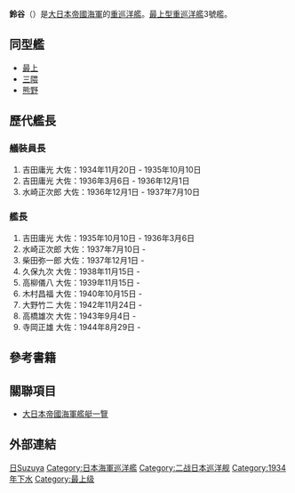 {{軍艦模板
|名稱= {{lang|ja|鈴谷}} [[File:Naval_Ensign_of_Japan.svg|30px]]<br /> <small>{{lang|ja|すずや}}
|名稱2=
|圖片= [[File:Suzuya-1.jpg|300px]]
|照片說明=
|圖片2= 
|照片說明2= 
|艦種= [[重巡洋艦|重巡洋艦]]
|擁有國= 
|艦級= [[最上型重巡洋艦|最上型重巡洋艦]]
|製造= [[橫須賀造船工廠|橫須賀造船工廠]]
|動工= 1933年12月21日
|下水= 1934年11月20日
|服役= 1937年10月31日
|退役= 
|結局= 1944年10月25日遭擊沉
|除籍= 1944年12月20日
|基準= 12,000噸（基準）<br />13,887噸（公試）
|滿載= 
|長度= 200.60米
|闊度= 20.2米
|吃水= 5.9米
|極速= 35.5節（新造時公試成績）
|鍋爐=[[ろ|ロ]](呂)號艦本式重油鍋爐8座
|引擎=
|出力= 154,000匹（新造時公試成績）
|續航= 8,032浬（14節）（新造時公試成績）
|乘員= 950人
|裝甲= 側舷140mm<br />甲板60mm
|艦載機= 3架（兩座發射器）
|裝備= '''竣工時'''<br />60倍徑15.5cm 3連裝砲塔5基<br />40倍徑12.7cm連裝高角砲4基<br />25mm連裝機槍4基<br />13mm連裝機槍2基<br />61cm3連裝魚雷發射管4基<br />'''主砲換裝後'''<br />50倍徑20.3cm連裝砲塔5基<br />40倍徑12.7cm連裝高角砲4基<br />25mm連裝機槍4基<br />13mm連裝機槍2基<br />61cm 3連裝魚雷發射管4基
}}

'''鈴谷'''（{{lang|ja|すずや}}）是[[大日本帝國海軍|大日本帝國海軍]]的[[重巡洋艦|重巡洋艦]]。[[最上型重巡洋艦|最上型重巡洋艦]]3號艦。

==同型艦==
* [[最上號重巡洋艦|最上]]
* [[三隈號重巡洋艦|三隈]]
* [[熊野號重巡洋艦|熊野]]

==歷代艦長==

===艤裝員長===
#吉田庸光 大佐：1934年11月20日 - 1935年10月10日
#吉田庸光 大佐：1936年3月6日 - 1936年12月1日
#水崎正次郎 大佐：1936年12月1日 - 1937年7月10日

===艦長===
#吉田庸光 大佐：1935年10月10日 - 1936年3月6日
#水崎正次郎 大佐：1937年7月10日 -
#柴田弥一郎 大佐：1937年12月1日 -
#久保九次 大佐：1938年11月15日 -
#高柳儀八 大佐：1939年11月15日 -
#木村昌福 大佐：1940年10月15日 -
#大野竹二 大佐：1942年11月24日 -
#高橋雄次 大佐：1943年9月4日 -
#寺岡正雄 大佐：1944年8月29日 -

== 參考書籍 ==

== 關聯項目 ==
* [[大日本帝國海軍艦艇一覽|大日本帝國海軍艦艇一覽]]

== 外部連結 ==


{{日本重巡洋艦}}
{{DEFAULTSORT:Suzuya}}
[[Category:重巡洋艦|日Suzuya]]
[[Category:日本海軍巡洋艦|Category:日本海軍巡洋艦]]
[[Category:二战日本巡洋舰|Category:二战日本巡洋舰]]
[[Category:1934年下水|Category:1934年下水]]
[[Category:最上级|Category:最上级]]